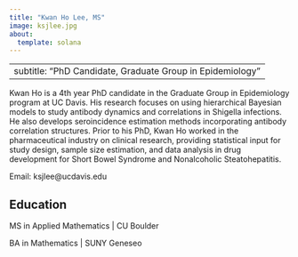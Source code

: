 ```yaml
---
title: "Kwan Ho Lee, MS"
image: ksjlee.jpg
about: 
  template: solana
---
```

---
subtitle: "PhD Candidate, Graduate Group in Epidemiology"
---

Kwan Ho is a 4th year PhD candidate in the Graduate Group in Epidemiology program at UC Davis. His research focuses on using hierarchical Bayesian models to study antibody dynamics and correlations in Shigella infections. He also develops seroincidence estimation methods incorporating antibody correlation structures. Prior to his PhD, Kwan Ho worked in the pharmaceutical industry on clinical research, providing statistical input for study design, sample size estimation, and data analysis in drug development for Short Bowel Syndrome and Nonalcoholic Steatohepatitis.

Email: ksjlee@ucdavis.edu

## Education

MS in Applied Mathematics | CU Boulder

BA in Mathematics | SUNY Geneseo

